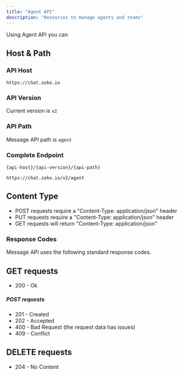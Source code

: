 ```yaml
---
title: "Agent API"
description: "Resources to manage agents and teams"
---
```


Using Agent API you can

<CardGroup cols={2}>
  <Card
    title="Assign Customer"
    icon="hand-point-right"
    href="/api-reference/customer/assign-customer"
  ></Card>
  <Card
    title="Get Agents of Store"
    icon="store"
    href="/api-reference/agent-management/get-agents"
  ></Card>
  <Card
    title="Get Teams of Store"
    icon="people-group"
    href="/api-reference/agent-management/get-teams"
  ></Card>
  <Card
    title="Get Agent Details"
    icon="magnifying-glass"
    href="/api-reference/agent-management/get-agent-details"
  ></Card>
  <Card
    title="Update Agent Details"
    icon="clock-rotate-left"
    href="/api-reference/agent-management/update-agent"
  ></Card>
</CardGroup>

## Host & Path

### API Host

```
https://chat.zoko.io
```

### API Version

Current version is `v2`

### API Path

Message API path is `agent`

### Complete Endpoint

`{api-host}/{api-version}/{api-path}`

```
https://chat.zoko.io/v2/agent
```

## Content Type

- POST requests require a "Content-Type: application/json" header
- PUT requests require a "Content-Type: application/json" header
- GET requests will return "Content-Type: application/json"

### Response Codes

Message API uses the following standard response codes.

## GET requests

- 200 - Ok

##### POST requests

- 201 - Created
- 202 - Accepted
- 400 - Bad Request (the request data has issues)
- 409 - Conflict

## DELETE requests

- 204 - No Content
